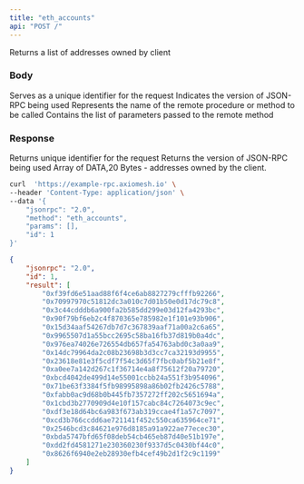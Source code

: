 ```yaml
---
title: "eth_accounts"
api: "POST /"
---
```


Returns a list of addresses owned by client


### Body

<ParamField body="id" type="number" placeholder="1">
  Serves as a unique identifier for the request
  
</ParamField>

<ParamField body="jsonrpc" type="string" placeholder="2.0">
  Indicates the version of JSON-RPC being used
</ParamField>

<ParamField body="method" type="string" placeholder="eth_accounts">
  Represents the name of the remote procedure or method to be called
</ParamField>

<ParamField body="params" type="array">
  Contains the list of parameters passed to the remote method
</ParamField>

### Response

<ResponseField name="id" type="number">
  Returns unique identifier for the request 
</ResponseField>

<ResponseField name="jsonrpc" type="string">
  Returns the version of JSON-RPC being used
</ResponseField>


<ResponseField name="accounts" type="array">
  Array of DATA,20 Bytes - addresses owned by the client.
</ResponseField>

<RequestExample>

```bash Example Request
curl  'https://example-rpc.axiomesh.io' \
--header 'Content-Type: application/json' \
--data '{
    "jsonrpc": "2.0",
    "method": "eth_accounts",
    "params": [],
    "id": 1
}'
```

</RequestExample>

<ResponseExample>

```json Response
{
    "jsonrpc": "2.0",
    "id": 1,
    "result": [
        "0xf39fd6e51aad88f6f4ce6ab8827279cfffb92266",
        "0x70997970c51812dc3a010c7d01b50e0d17dc79c8",
        "0x3c44cdddb6a900fa2b585dd299e03d12fa4293bc",
        "0x90f79bf6eb2c4f870365e785982e1f101e93b906",
        "0x15d34aaf54267db7d7c367839aaf71a00a2c6a65",
        "0x9965507d1a55bcc2695c58ba16fb37d819b0a4dc",
        "0x976ea74026e726554db657fa54763abd0c3a0aa9",
        "0x14dc79964da2c08b23698b3d3cc7ca32193d9955",
        "0x23618e81e3f5cdf7f54c3d65f7fbc0abf5b21e8f",
        "0xa0ee7a142d267c1f36714e4a8f75612f20a79720",
        "0xbcd4042de499d14e55001ccbb24a551f3b954096",
        "0x71be63f3384f5fb98995898a86b02fb2426c5788",
        "0xfabb0ac9d68b0b445fb7357272ff202c5651694a",
        "0x1cbd3b2770909d4e10f157cabc84c7264073c9ec",
        "0xdf3e18d64bc6a983f673ab319ccae4f1a57c7097",
        "0xcd3b766ccdd6ae721141f452c550ca635964ce71",
        "0x2546bcd3c84621e976d8185a91a922ae77ecec30",
        "0xbda5747bfd65f08deb54cb465eb87d40e51b197e",
        "0xdd2fd4581271e230360230f9337d5c0430bf44c0",
        "0x8626f6940e2eb28930efb4cef49b2d1f2c9c1199"
    ]
}
```

</ResponseExample>